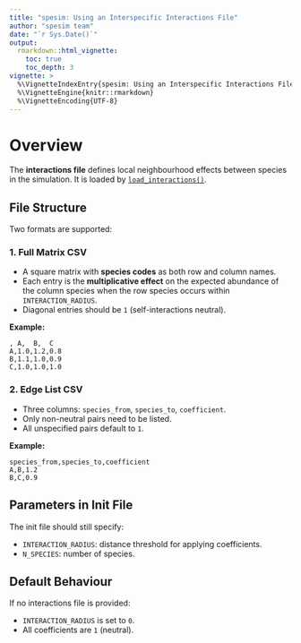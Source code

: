 ```yaml
---
title: "spesim: Using an Interspecific Interactions File"
author: "spesim team"
date: "`r Sys.Date()`"
output:
  rmarkdown::html_vignette:
    toc: true
    toc_depth: 3
vignette: >
  %\VignetteIndexEntry{spesim: Using an Interspecific Interactions File}
  %\VignetteEngine{knitr::rmarkdown}
  %\VignetteEncoding{UTF-8}
---
```


# Overview

The **interactions file** defines local neighbourhood effects between species in the simulation. 
It is loaded by [`load_interactions()`](../reference/load_interactions.html).

## File Structure

Two formats are supported:

### 1. Full Matrix CSV

- A square matrix with **species codes** as both row and column names.
- Each entry is the **multiplicative effect** on the expected abundance of the column species 
  when the row species occurs within `INTERACTION_RADIUS`.
- Diagonal entries should be `1` (self-interactions neutral).

**Example:**

```
, A,  B,  C
A,1.0,1.2,0.8
B,1.1,1.0,0.9
C,1.0,1.0,1.0
```

### 2. Edge List CSV

- Three columns: `species_from`, `species_to`, `coefficient`.
- Only non-neutral pairs need to be listed.
- All unspecified pairs default to `1`.

**Example:**

```
species_from,species_to,coefficient
A,B,1.2
B,C,0.9
```

## Parameters in Init File

The init file should still specify:

- `INTERACTION_RADIUS`: distance threshold for applying coefficients.
- `N_SPECIES`: number of species.

## Default Behaviour

If no interactions file is provided:

- `INTERACTION_RADIUS` is set to `0`.
- All coefficients are `1` (neutral).

